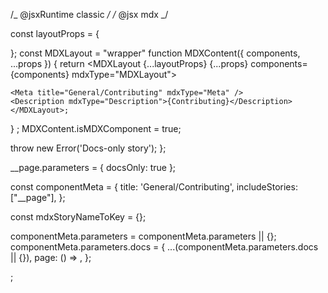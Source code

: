 
/_ @jsxRuntime classic _/
/_ @jsx mdx _/


const layoutProps = {

};
const MDXLayout = "wrapper"
function MDXContent({
components,
...props
}) {
return <MDXLayout {...layoutProps} {...props} components={components} mdxType="MDXLayout">

    <Meta title="General/Contributing" mdxType="Meta" />
    <Description mdxType="Description">{Contributing}</Description>
    </MDXLayout>;

}
;
MDXContent.isMDXComponent = true;

  throw new Error('Docs-only story');
};

\_\_page.parameters = { docsOnly: true };

const componentMeta = { title: 'General/Contributing', includeStories: ["__page"], };

const mdxStoryNameToKey = {};

componentMeta.parameters = componentMeta.parameters || {};
componentMeta.parameters.docs = {
...(componentMeta.parameters.docs || {}),
page: () => <AddContext mdxStoryNameToKey={mdxStoryNameToKey} mdxComponentAnnotations={componentMeta}><MDXContent /></AddContext>,
};


;
